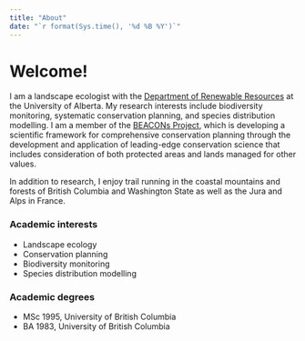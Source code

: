 ```yaml
---
title: "About"
date: "`r format(Sys.time(), '%d %B %Y')`"
---
```


# Welcome!

I am a landscape ecologist with the [Department of Renewable Resources](http://www.rr.ualberta.ca) at the University of Alberta. My research interests include biodiversity monitoring, systematic conservation planning, and species distribution modelling. I am a member of the [BEACONs Project](http://www.beaconsproject.ca/), which is developing a scientific framework for comprehensive conservation planning through the development and application of leading-edge conservation science that includes consideration of both protected areas and lands managed for other values.

In addition to research, I enjoy trail running in the coastal mountains and forests of British Columbia and Washington State as well as the Jura and Alps in France.

### Academic interests

  * Landscape ecology
  * Conservation planning
  * Biodiversity monitoring
  * Species distribution modelling

### Academic degrees

  * MSc 1995, University of British Columbia
  * BA 1983, University of British Columbia
  